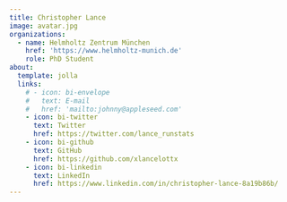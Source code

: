 ```yaml
---
title: Christopher Lance
image: avatar.jpg
organizations:
  - name: Helmholtz Zentrum München
    href: 'https://www.helmholtz-munich.de'
    role: PhD Student
about:
  template: jolla
  links:
    # - icon: bi-envelope
    #   text: E-mail
    #   href: 'mailto:johnny@appleseed.com'
    - icon: bi-twitter
      text: Twitter
      href: https://twitter.com/lance_runstats
    - icon: bi-github
      text: GitHub
      href: https://github.com/xlancelottx
    - icon: bi-linkedin
      text: LinkedIn
      href: https://www.linkedin.com/in/christopher-lance-8a19b86b/
---
```


